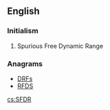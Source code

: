 ==English==

===Initialism===
{{head|en|initialism}}
# Spurious Free Dynamic Range

===Anagrams===
* [[DRFs#English|DRFs]]
* [[RFDS#English|RFDS]]

[[cs:SFDR]]